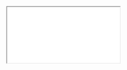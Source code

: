 
<Meta title="Module 1: Foundations/Section 2: Molecules/Nav Bar/Requirements" />

<style>{`
  /* IMPORTANT to get iframes full-screening */
  html { overflow: hidden; }
  .sbdocs { padding: 0; }
  .sbdocs-content { width: calc(100%-2px); max-width: unset;}
`}</style>

<iframe
  src={'http://uxdesign.fmr.com/users/Bethany_Clark/Leap/SmallChange/Web/published-assets/m1-molecule-navigation-bar.pdf'}
  style={{ width: '100%', height: '100vh' }}
></iframe>
